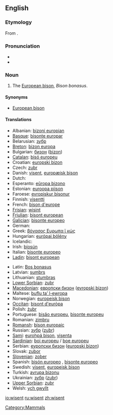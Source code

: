 {{wikipedia}}
==English==

===Etymology===
From {{etyl|de}} {{term|Wisent}}.

===Pronunciation===
* {{IPA|/ˈwɪzənt/}}
* {{IPA|/ˈviːzənt/}}

===Noun===
{{en-noun}}

# The [[European bison]], ''Bison bonasus''.

====Synonyms====
* [[European bison]]

====Translations====
{{trans-top|The European bison, ''Bison bonasus''}}
* Albanian: [[bizoni europian]]
* [[Basque]]: [[bisonte europar]]
* Belarusian: [[зубр]]
* [[Breton]]: [[bizon europa]]
* Bulgarian: [[бизон]] ([[bizon]])
* [[Catalan]]: [[bisó europeu]]
* Croatian: [[europski bizon]]
* Czech: [[zubr]]
* Danish: [[visent]], [[europæisk bison]]
* Dutch: {{t|nl|wisent|m}}
* Esperanto: [[eŭropa bizono]]
* Estonian: [[euroopa piison]]
* Faroese: [[evropiskur bisonur]]
* Finnish: [[visentti]]
* French: [[bison d'europe]] {{m}}
* [[Frisian]]: [[wisint]]
* [[Friulian]]: [[bisont european]]
* [[Galician]]: [[bisonte europeo]]
* German: {{t|de|Wisent|m}}
* Greek: [[βόνασος Ευρωπα ϊ κώς]] '' ''
* Hungarian: [[európai bölény]]
* Icelandic: {{t|is|evrópskur vísundur|m}}
* Irish: [[bíosún]]
* Italian: [[bisonte europeo]] '' ''
* [[Ladin]]: [[bisont european]]
{{trans-mid}}
* Latin: [[Bos bonasus]] '' ''
* Latvian: [[sumbrs]]
* Lithuanian: [[stumbras]]
* [[Lower Sorbian]]: [[zubr]]
* [[Macedonian]]: [[европски бизон]] ([[evropski bizon]])
* Maltese: [[buflu ta’ l-ewropa]]
* Norwegian: [[europeisk bison]]
* [[Occitan]]: [[bisont d'euròpa]]
* Polish: [[żubr]] {{m}}
* Portuguese: [[bisăo europeu]], [[bisonte europeu]]
* Romanian: [[zimbru]]
* [[Romansh]]: [[bison europaic]]
* Russian: [[зубр]] ([[zubr]]) '' ''
* [[Sami]]: [[eurohpá bison]], [[visenta]]
* [[Sardinian]]: [[boi europeu]] / [[boe europeu]]
* Serbian: [[еуропски бизон]] ([[europski bizon]])
* Slovak: [[zubor]]
* [[Slovenian]]: [[zober]]
* Spanish: [[bisón europeo]] {{m}}, [[bisonte europeo]] {{m}}
* Swedish: [[visent]], [[europeisk bison]]
* Turkish: [[avrupa bizonu]]
* Ukrainian: [[зубр]] ([[zubr]])
* [[Upper Sorbian]]: [[zubr]]
* Welsh: [[ych gwyllt]]
{{trans-bottom}}

[[Category:Mammals]]

[[io:wisent]]
[[ru:wisent]]
[[zh:wisent]]